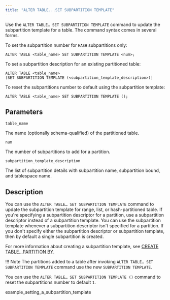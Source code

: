 ```yaml
---
title: "ALTER TABLE...SET SUBPARTITION TEMPLATE"
---
```


<div id="alter_table_set_subpartition_template" class="registered_link"></div>

Use the `ALTER TABLE… SET SUBPARTITION TEMPLATE` command to update the subpartition template for a table. The command syntax comes in several forms.

To set the subpartition number for `HASH` subpartitions only:

```text
ALTER TABLE <table_name> SET SUBPARTITION TEMPLATE <num>;
```

To set a subpartition description for an existing partitioned table:

```text
ALTER TABLE <table_name>
[SET SUBPARTITION TEMPLATE (<subpartition_template_description>)]
```

To reset the subpartitions number to default using the subpartition template:

```text
ALTER TABLE <table_name> SET SUBPARTITION TEMPLATE ();
```

## Parameters

`table_name`

 The name (optionally schema-qualified) of the partitioned table.

`num`

 The number of subpartitions to add for a partition.

`subpartition_template_description`

 The list of subpartition details with subpartition name, subpartition bound, and tablespace name.

## Description

You can use the `ALTER TABLE… SET SUBPARTITION TEMPLATE` command to update the subpartition template for range, list, or hash-partitioned table. If you're specifying a subpartition descriptor for a partition, use a subpartition descriptor instead of a subpartition template. You can use the subpartition template whenever a subpartition descriptor isn't specified for a partition. If you don't specify either the subpartition descriptor or subpartition template, then by default a single subpartition is created. 

For more information about creating a subpartition template, see [CREATE TABLE...PARTITION BY](../../04_partitioning_commands_compatible_with_oracle_databases/01_create_table_partition_by/#create_table_partition_by).

!!! Note
    The partitions added to a table after invoking `ALTER TABLE… SET SUBPARTITION TEMPLATE` command use the new `SUBPARTITION TEMPLATE`.

You can use the `ALTER TABLE… SET SUBPARTITION TEMPLATE ()` command to reset the subpartitions number to default `1`.

<div class="toctree" maxdepth="3">

example_setting_a_subpartition_template 

</div>
